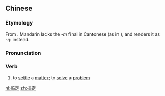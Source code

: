 ==Chinese==
{{zh-forms}}

===Etymology===
From {{der|zh|yue|-}} {{zh-l|搞掂|gaau2 dim6}}. Mandarin lacks the ''-m'' final in Cantonese (as in {{zh-l|掂}}), and renders it as ''-ŋ'': {{zh-l|定|to determine, to settle}} instead.

===Pronunciation===
{{zh-pron
|m=gǎodìng
|c=gaau2 ding6
|mn=xm,qz,zz:káu-tēng
|cat=v
}}

===Verb===
{{zh-verb}}

# to [[settle]] a [[matter]]; to [[solve]] a [[problem]]

[[nl:搞定]]
[[zh:搞定]]